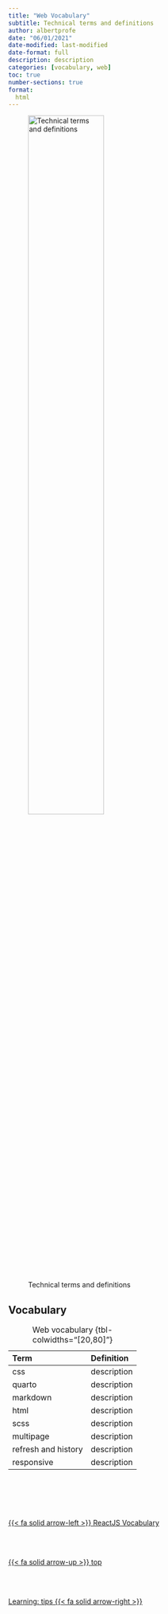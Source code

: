```yaml
---
title: "Web Vocabulary"
subtitle: Technical terms and definitions
author: albertprofe
date: "06/01/2021"
date-modified: last-modified
date-format: full
description: description
categories: [vocabulary, web]
toc: true
number-sections: true
format:
  html
---
```


![Technical terms and definitions](/images/home/frontimagealbertprofeweb-vocabulary.png){width=60%}

## Vocabulary 

| Term | Definition |
|:---|:---|
| css | description |
| quarto | description |
| markdown | description |
| html | description |
| scss | description |
| multipage | description |
| refresh and history | description |
| responsive | description |


: Web vocabulary {tbl-colwidths="[20,80]"}


<!--- navLinks -->
<br><br>
<div class=row>
<br>
<div class='column left previous'>
<br>
[{{< fa solid arrow-left >}} ReactJS Vocabulary](/learning/learning-vocab-reactjs.qmd)
<br>
</div>
<br>
<div class='column center'>
<br>
[{{< fa solid arrow-up >}} top](#top)
<br>
</div>
<br>
<div class='column right next'>
<br>
[Learning: tips  {{< fa solid arrow-right >}}](/learning/learning-how-intro.qmd)
<br>
</div>
<br>
</div>

